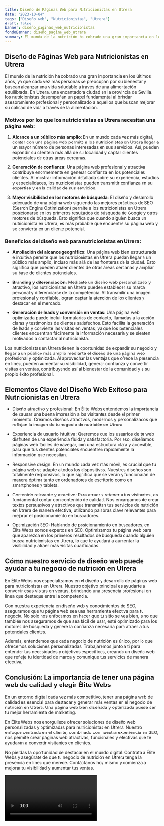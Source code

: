 ```yaml
---
title: Diseño de Páginas Web para Nutricionistas en Utrera
date: "2023-10-04"
tags: ["Diseño web", "Nutricionistas", "Utrera"]
draft: false
banner: diseño_paginas_web_nutricionistas
fondoBanner: diseño_pagina_web_utrera
summary: El mundo de la nutrición ha cobrado una gran importancia en los últimos años, ya que cada vez más personas se preocupan por su bienestar y buscan alcanzar una vida saludable a través de una alimentación equilibrada. En Utrera, una encantadora ciudad en la provincia de Sevilla, los nutricionistas desempeñan un papel fundamental al brindar asesoramiento profesional y personalizado a aquellos que buscan mejorar su calidad de vida a través de la alimentación.
---
```



## **Diseño de Páginas Web para Nutricionistas en Utrera**

El mundo de la nutrición ha cobrado una gran importancia en los últimos años, ya que cada vez más personas se preocupan por su bienestar y buscan alcanzar una vida saludable a través de una alimentación equilibrada. En Utrera, una encantadora ciudad en la provincia de Sevilla, los nutricionistas desempeñan un papel fundamental al brindar asesoramiento profesional y personalizado a aquellos que buscan mejorar su calidad de vida a través de la alimentación.

### Motivos por los que los nutricionistas en Utrera necesitan una página web:

1. **Alcance a un público más amplio**: En un mundo cada vez más digital, contar con una página web permite a los nutricionistas en Utrera llegar a un mayor número de personas interesadas en sus servicios. Así, pueden expandir su clientela más allá de su localidad y captar clientes potenciales de otras áreas cercanas.

2. **Generación de confianza**: Una página web profesional y atractiva contribuye enormemente en generar confianza en los potenciales clientes. Al mostrar información detallada sobre su experiencia, estudios y especialidades, los nutricionistas pueden transmitir confianza en su expertise y en la calidad de sus servicios.

3. **Mayor visibilidad en los motores de búsqueda**: El diseño y desarrollo adecuado de una página web siguiendo las mejores prácticas de SEO (Search Engine Optimization) permite a los nutricionistas en Utrera posicionarse en los primeros resultados de búsqueda de Google y otros motores de búsqueda. Esto significa que cuando alguien busca un nutricionista en Utrera, es más probable que encuentre su página web y se convierta en un cliente potencial.

### Beneficios del diseño web para nutricionistas en Utrera:

- **Ampliación del alcance geográfico**: Una página web bien estructurada e intuitiva permite que los nutricionistas en Utrera puedan llegar a un público más amplio, incluso más allá de las fronteras de la ciudad. Esto significa que pueden atraer clientes de otras áreas cercanas y ampliar su base de clientes potenciales.

- **Branding y diferenciación**: Mediante un diseño web personalizado y atractivo, los nutricionistas en Utrera pueden establecer su marca personal y diferenciarse de la competencia. Al transmitir una imagen profesional y confiable, logran captar la atención de los clientes y destacar en el mercado.

- **Generación de leads y conversión en ventas**: Una página web optimizada puede incluir formularios de contacto, llamadas a la acción claras y testimonios de clientes satisfechos. Esto facilita la generación de leads y convierte las visitas en ventas, ya que los potenciales clientes encuentran fácilmente la información necesaria y se sienten motivados a contactar al nutricionista.

Los nutricionistas en Utrera tienen la oportunidad de expandir su negocio y llegar a un público más amplio mediante el diseño de una página web profesional y optimizada. Al aprovechar las ventajas que ofrece la presencia en línea, pueden aumentar su visibilidad, generar confianza y convertir visitas en ventas, contribuyendo así al bienestar de la comunidad y a su propio éxito profesional.

<GifSeo />

<Cta />

## Elementos Clave del Diseño Web Exitoso para Nutricionistas en Utrera

- Diseño atractivo y profesional: En Élite Webs entendemos la importancia de causar una buena impresión a los visitantes desde el primer momento. Creamos diseños atractivos, modernos y personalizados que reflejan la imagen de tu negocio de nutrición en Utrera.

- Experiencia de usuario intuitiva: Queremos que los usuarios de tu web disfruten de una experiencia fluida y satisfactoria. Por eso, diseñamos páginas web fáciles de navegar, con una estructura clara y accesible, para que tus clientes potenciales encuentren rápidamente la información que necesitan.

- Responsive design: En un mundo cada vez más móvil, es crucial que tu página web se adapte a todos los dispositivos. Nuestros diseños son totalmente responsivos, lo que significa que se verán y funcionarán de manera óptima tanto en ordenadores de escritorio como en smartphones y tablets.

- Contenido relevante y atractivo: Para atraer y retener a tus visitantes, es fundamental contar con contenido de calidad. Nos encargamos de crear textos persuasivos y atractivos que transmitan tus servicios de nutrición en Utrera de manera efectiva, utilizando palabras clave relevantes para mejorar el posicionamiento en buscadores.

- Optimización SEO: Hablando de posicionamiento en buscadores, en Élite Webs somos expertos en SEO. Optimizamos tu página web para que aparezca en los primeros resultados de búsqueda cuando alguien busca nutricionistas en Utrera, lo que te ayudará a aumentar la visibilidad y atraer más visitas cualificadas.

## Cómo nuestro servicio de diseño web puede ayudar a tu negocio de nutrición en Utrera

En Élite Webs nos especializamos en el diseño y desarrollo de páginas web para nutricionistas en Utrera. Nuestro objetivo principal es ayudarte a convertir esas visitas en ventas, brindando una presencia profesional en línea que destaque entre la competencia.

Con nuestra experiencia en diseño web y conocimientos de SEO, aseguramos que tu página web sea una herramienta efectiva para tu negocio. No solo nos enfocamos en hacer que tu sitio se vea bien, sino que también nos aseguramos de que sea fácil de usar, esté optimizado para los motores de búsqueda y genere la confianza necesaria para atraer a tus potenciales clientes.

Además, entendemos que cada negocio de nutrición es único, por lo que ofrecemos soluciones personalizadas. Trabajaremos junto a ti para entender tus necesidades y objetivos específicos, creando un diseño web que refleje tu identidad de marca y comunique tus servicios de manera efectiva.

## Conclusión: La importancia de tener una página web de calidad y elegir Élite Webs

En un entorno digital cada vez más competitivo, tener una página web de calidad es esencial para destacar y generar más ventas en el negocio de nutrición en Utrera. Una página web bien diseñada y optimizada puede ser tu mejor herramienta de marketing.

En Élite Webs nos enorgullece ofrecer soluciones de diseño web personalizadas y optimizadas para nutricionistas en Utrera. Nuestro enfoque centrado en el cliente, combinado con nuestra experiencia en SEO, nos permite crear páginas web atractivas, funcionales y efectivas que te ayudarán a convertir visitantes en clientes.

No pierdas la oportunidad de destacar en el mundo digital. Contrata a Élite Webs y asegúrate de que tu negocio de nutrición en Utrera tenga la presencia en línea que merece. Contáctanos hoy mismo y comienza a mejorar tu visibilidad y aumentar tus ventas.

<Video />

<CtaBot job="Nutricionistas" city="Utrera" />

<Gmaps query="Utrera+españa+maps" />
